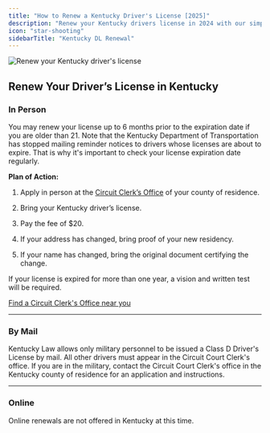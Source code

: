```yaml
---
title: "How to Renew a Kentucky Driver's License [2025]"
description: "Renew your Kentucky drivers license in 2024 with our simple, step-by-step guide. Find all the necessary requirements, forms, fees, and online renewal options to ensure a hassle-free experience. Stay legal and avoid fines - start your renewal process now!"
icon: "star-shooting"
sidebarTitle: "Kentucky DL Renewal"
---
```


![Renew your Kentucky driver's license](https://driving-tests.org/wp-content/uploads/2024/07/renew-kentucky-drivers-license.jpg)

## Renew Your Driver’s License in Kentucky

### In Person

You may renew your license up to 6 months prior to the expiration date if you are older than 21. Note that the Kentucky Department of Transportation has stopped mailing reminder notices to drivers whose licenses are about to expire. That is why it's important to check your license expiration date regularly.

**Plan of Action:**

1. Apply in person at the [Circuit Clerk’s Office](https://driving-tests.org/dmv-near-me/kentucky-dmv-office-locations/) of your county of residence.

2. Bring your Kentucky driver’s license.

3. Pay the fee of $20.

4. If your address has changed, bring proof of your new residency.

5. If your name has changed, bring the original document certifying the change.

If your license is expired for more than one year, a vision and written test will be required.

[Find a Circuit Clerk's Office near you](https://driving-tests.org/dmv-near-me/)

***

### By Mail

Kentucky Law allows only military personnel to be issued a Class D Driver's License by mail. All other drivers must appear in the Circuit Court Clerk's office. If you are in the military, contact the Circuit Court Clerk's office in the Kentucky county of residence for an application and instructions.

***

### Online

Online renewals are not offered in Kentucky at this time.

<Snippet file="renewal-state-block.mdx" />